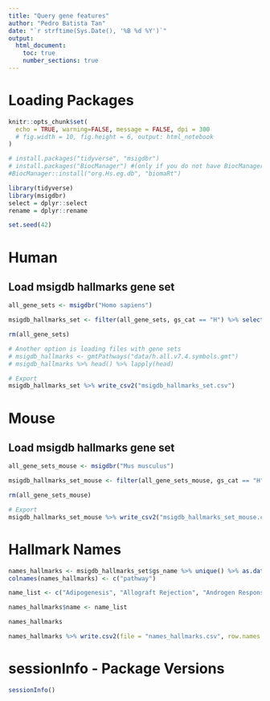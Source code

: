 ```yaml
---
title: "Query gene features"
author: "Pedro Batista Tan"
date: "`r strftime(Sys.Date(), '%B %d %Y')`"
output: 
  html_document:
    toc: true
    number_sections: true
---
```

# Loading Packages
```r
knitr::opts_chunk$set(
  echo = TRUE, warning=FALSE, message = FALSE, dpi = 300
  # fig.width = 10, fig.height = 6, output: html_notebook
)

# install.packages("tidyverse", "msigdbr")
# install.packages("BiocManager") #(only if you do not have BiocManager)
#BiocManager::install("org.Hs.eg.db", "biomaRt")

library(tidyverse)
library(msigdbr)
select = dplyr::select
rename = dplyr::rename

set.seed(42)
```

# Human
## Load msigdb hallmarks gene set
```r
all_gene_sets <- msigdbr("Homo sapiens")

msigdb_hallmarks_set <- filter(all_gene_sets, gs_cat == "H") %>% select(gs_name, gene_symbol)

rm(all_gene_sets)

# Another option is loading files with gene sets
# msigdb_hallmarks <- gmtPathways("data/h.all.v7.4.symbols.gmt")
# msigdb_hallmarks %>% head() %>% lapply(head)

# Export
msigdb_hallmarks_set %>% write_csv2("msigdb_hallmarks_set.csv")

```

# Mouse
## Load msigdb hallmarks gene set
```r
all_gene_sets_mouse <- msigdbr("Mus musculus")

msigdb_hallmarks_set_mouse <- filter(all_gene_sets_mouse, gs_cat == "H") %>% select(gs_name, gene_symbol)

rm(all_gene_sets_mouse)

# Export
msigdb_hallmarks_set_mouse %>% write_csv2("msigdb_hallmarks_set_mouse.csv")

```

# Hallmark Names
```r
names_hallmarks <- msigdb_hallmarks_set$gs_name %>% unique() %>% as.data.frame()
colnames(names_hallmarks) <- c("pathway")

name_list <- c("Adipogenesis", "Allograft Rejection", "Androgen Response",  "Angiogenesis", "Apical Junction", "Apical Surface", "Apoptosis", "Bile Acid Metabolism", "Cholesterol Homeostasis", "Coagulation", "Complement",  "DNA Repair", "E2F Targets", "EMT", "Early Estrogen Response", "Late Estrogen Response", "Fatty Acid Metabolism", "G2M Checkpoint", "Glycolysis", "Hedgehog Signaling", "HEME Metabolism", "Hypoxia", "IL2-STAT5 Signaling", "IL6-JAK-STAT3 Signaling", "Inflammatory Response", "IFN-a Response", "IFN-y Response", "KRAS Signaling Down", "KRAS Signaling Up", "Mitotic Spindle", "MTORC1 Signaling", "MYC Targets V1", "MYC Targets V2", "Myogenesis", "Notch Signaling", "OxPhos", "p53 Pathway", "Pancreas B-cells", "Peroxisome", "PI3K-AKT-MTOR Signaling", "Protein Secretion", "ROS", "Spermatogenesis", "TGF-B Signaling", "TNF-a Signaling via NKFB", "Unfolded Protein Response", "Uv Response Dn", "Uv Response Up", "Wnt B-Catenin Signaling", "Xenobiotic Metabolism")

names_hallmarks$name <- name_list

names_hallmarks

names_hallmarks %>% write.csv2(file = "names_hallmarks.csv", row.names = FALSE)
```

# sessionInfo - Package Versions
```r
sessionInfo()
```


